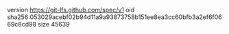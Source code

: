 version https://git-lfs.github.com/spec/v1
oid sha256:053029acebf02b94d11a9a93873758b151ee8ea3cc60bfb3a2ef6f0669c8cd98
size 45639
